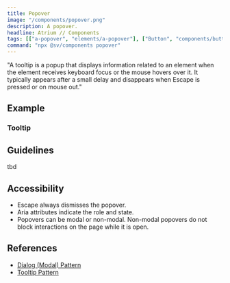 ```yaml
---
title: Popover
image: "/components/popover.png"
description: A popover.
headline: Atrium // Components
tags: [["a-popover", "elements/a-popover"], ["Button", "components/button"]]
command: "npx @sv/components popover"
---
```


"A tooltip is a popup that displays information related to an element when the element receives keyboard focus or the mouse hovers over it. It typically appears after a small delay and disappears when Escape is pressed or on mouse out."

## Example

<Example code={PopoverDemoCode}>
  <div>
    <PopoverDemo client:only="vue"/>
  </div>
</Example>

### Tooltip

<Example>
  <StoryCanvas client:only="react" id="tooltipx--tooltip" />
</Example>

## Guidelines

tbd

## Accessibility

- Escape always dismisses the popover.
- Aria attributes indicate the role and state.
- Popovers can be modal or non-modal. Non-modal popovers do not block interactions on the page while it is open.

## References

- [Dialog (Modal) Pattern](https://www.w3.org/WAI/ARIA/apg/patterns/dialog-modal/)
- [Tooltip Pattern](https://www.w3.org/WAI/ARIA/apg/patterns/tooltip/)
